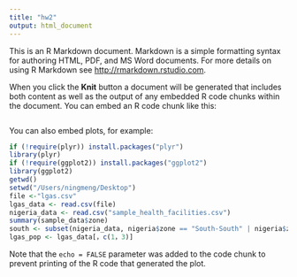 ```yaml
---
title: "hw2"
output: html_document
---
```


This is an R Markdown document. Markdown is a simple formatting syntax for authoring HTML, PDF, and MS Word documents. For more details on using R Markdown see <http://rmarkdown.rstudio.com>.

When you click the **Knit** button a document will be generated that includes both content as well as the output of any embedded R code chunks within the document. You can embed an R code chunk like this:

```r

```

You can also embed plots, for example:

```r
if (!require(plyr)) install.packages("plyr")
library(plyr)
if (!require(ggplot2)) install.packages("ggplot2")
library(ggplot2)
getwd()
setwd("/Users/ningmeng/Desktop")
file <-"lgas.csv"
lgas_data <- read.csv(file)
nigeria_data <- read.csv("sample_health_facilities.csv")
summary(sample_data$zone)
south <- subset(nigeria_data, nigeria$zone == "South-South" | nigeria$zone == "Southeast" | nigeria$zone == "Southwest")
lgas_pop <- lgas_data[，c(1，3)]
```

Note that the `echo = FALSE` parameter was added to the code chunk to prevent printing of the R code that generated the plot.
